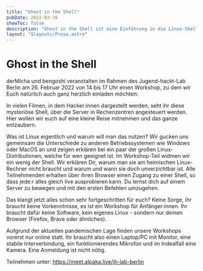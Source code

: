 ```yaml
---
title: "Ghost in the Shell"
pubDate: 2022-02-26
showToc: false
description: "Ghost in the Shell ist eine Einführung in die Linux-Shell"
layout: "$layouts/Prose.astro"
---
```




# Ghost in the Shell

derMicha und bengoshi veranstalten im Rahmen des Jugend-hackt-Lab Berlin am 26. Februar 2022 von 14 bis 17 Uhr einen
Workshop, zu dem wir Euch natürlich auch ganz herzlich einladen möchten:

In vielen Filmen, in dem Hacker:innen dargestellt werden, seht ihr diese mysteriöse Shell, über die Server in
Rechenzentren angesteuert werden. Hier wollen wir euch auf eine kleine Reise mitnehmen und das ganze entzaubern.

Was ist Linux eigentlich und warum will man das nutzen? Wir gucken uns gemeinsam die Unterschiede zu anderen
Betriebssystemen wie Windows oder MacOS an und zeigen erklären bei ein paar der großen Linux-Distributionen, welche für
wen geeignet ist. Im Workshop-Teil widmen wir ein wenig der Shell. Wir erklären Dir, warum man sie am heimischen
Linux-Rechner nicht braucht und warum und wann sie doch unverzichtbar ist. Alle Teilnehmenden erhalten über ihren
Browser einen Zugang zu einer Shell, so dass jede:r alles gleich live ausprobieren kann. Du lernst dich auf einem Server
zu bewegen und mit den ersten Befehlen umzugehen.

Das klangt jetzt alles schon sehr fortgeschritten für euch? Keine Sorge, ihr braucht keine Vorkenntnisse, es ist ein
Workshop für Anfänger:innen. Ihr braucht dafür keine Software, kein eigenes Linux - sondern nur deinen Browser (Firefox,
Brave oder ähnliches).

Aufgrund der aktuellen pandemischen Lage finden unsere Workshops vorerst nur online statt. Ihr braucht also einen
Laptop/PC mit Monitor, eine stabile Interverbindung, ein funktionierendes Mikrofon und im Indealfall eine Kamera. Eine
Anmeldung ist nicht nötig.

Teilnehmen unter: https://meet.alpaka.live/jh-lab-berlin
